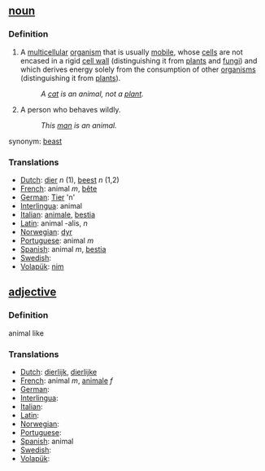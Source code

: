 == [[noun]] ==

===Definition===
#A [[multicellular]] [[organism]] that is usually [[mobile]], whose [[cell]]s are not encased in a rigid [[cell wall]] (distinguishing it from [[plant]]s and [[fungi]]) and which derives energy solely from the consumption of other [[organism]]s (distinguishing it from [[plant]]s).
#:''A [[cat]] is an animal, not a [[plant]].''
#A person who behaves wildly.
#:''This [[man]] is an animal.''

synonym: [[beast]]

===Translations===
*[[Dutch]]: [[dier]] ''n'' (1), [[beest]] ''n'' (1,2)
*[[French]]: animal ''m'', [[bête]]
*[[German]]: [[Tier]] 'n'
*[[Interlingua]]: animal
*[[Italian]]: [[animale]], [[bestia]]
*[[Latin]]: animal -alis, ''n''
*[[Norwegian]]: [[dyr]]
*[[Portuguese]]: animal ''m''
*[[Spanish]]: animal ''m'', [[bestia]]
*[[Swedish]]: [[]]
*[[Volapük]]: [[nim]]

== [[adjective]] ==

===Definition===
animal like

===Translations===
*[[Dutch]]: [[dierlijk]], [[dierlijke]]
*[[French]]: animal ''m'', [[animale]] ''f''
*[[German]]: [[]]
*[[Interlingua]]: [[]]
*[[Italian]]: [[]]
*[[Latin]]: [[]]
*[[Norwegian]]: [[]]
*[[Portuguese]]: [[]]
*[[Spanish]]: animal
*[[Swedish]]: [[]]
*[[Volapük]]: [[]]